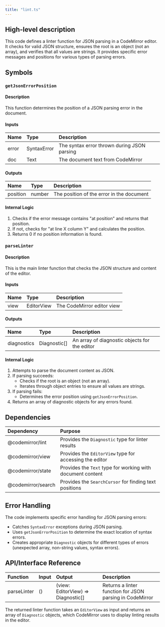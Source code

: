 ```yaml
---
title: "lint.ts"
---
```


## High-level description
This code defines a linter function for JSON parsing in a CodeMirror editor. It checks for valid JSON structure, ensures the root is an object (not an array), and verifies that all values are strings. It provides specific error messages and positions for various types of parsing errors.

## Symbols

### `getJsonErrorPosition`
#### Description
This function determines the position of a JSON parsing error in the document.

#### Inputs
| Name | Type | Description |
|:-----|:-----|:------------|
| error | SyntaxError | The syntax error thrown during JSON parsing |
| doc | Text | The document text from CodeMirror |

#### Outputs
| Name | Type | Description |
|:-----|:-----|:------------|
| position | number | The position of the error in the document |

#### Internal Logic
1. Checks if the error message contains "at position" and returns that position.
2. If not, checks for "at line X column Y" and calculates the position.
3. Returns 0 if no position information is found.

### `parseLinter`
#### Description
This is the main linter function that checks the JSON structure and content of the editor.

#### Inputs
| Name | Type | Description |
|:-----|:-----|:------------|
| view | EditorView | The CodeMirror editor view |

#### Outputs
| Name | Type | Description |
|:-----|:-----|:------------|
| diagnostics | Diagnostic[] | An array of diagnostic objects for the editor |

#### Internal Logic
1. Attempts to parse the document content as JSON.
2. If parsing succeeds:
   - Checks if the root is an object (not an array).
   - Iterates through object entries to ensure all values are strings.
3. If parsing fails:
   - Determines the error position using `getJsonErrorPosition`.
4. Returns an array of diagnostic objects for any errors found.

## Dependencies
| Dependency | Purpose |
|:-----------|:--------|
| @codemirror/lint | Provides the `Diagnostic` type for linter results |
| @codemirror/view | Provides the `EditorView` type for accessing the editor |
| @codemirror/state | Provides the `Text` type for working with document content |
| @codemirror/search | Provides the `SearchCursor` for finding text positions |

## Error Handling
The code implements specific error handling for JSON parsing errors:
- Catches `SyntaxError` exceptions during JSON parsing.
- Uses `getJsonErrorPosition` to determine the exact location of syntax errors.
- Creates appropriate `Diagnostic` objects for different types of errors (unexpected array, non-string values, syntax errors).

## API/Interface Reference
| Function | Input | Output | Description |
|:---------|:------|:-------|:------------|
| parseLinter | () | (view: EditorView) =&gt; Diagnostic[] | Returns a linter function for JSON parsing in CodeMirror |

The returned linter function takes an `EditorView` as input and returns an array of `Diagnostic` objects, which CodeMirror uses to display linting results in the editor.